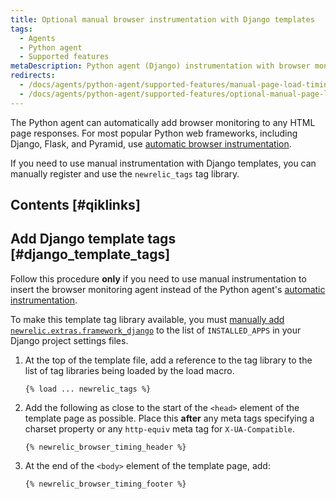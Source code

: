 ```yaml
---
title: Optional manual browser instrumentation with Django templates
tags:
  - Agents
  - Python agent
  - Supported features
metaDescription: Python agent (Django) instrumentation with browser monitoring.
redirects:
  - /docs/agents/python-agent/supported-features/manual-page-load-timing-instrumentation-django
  - /docs/agents/python-agent/supported-features/optional-manual-page-load-timing-django
---
```


The Python agent can automatically add browser monitoring to any HTML page responses. For most popular Python web frameworks, including Django, Flask, and Pyramid, use [automatic browser instrumentation](/docs/agents/python-agent/supported-features/page-load-timing-python).

If you need to use manual instrumentation with Django templates, you can manually register and use the `newrelic_tags` tag library.

## Contents [#qiklinks]

## Add Django template tags [#django_template_tags]

Follow this procedure **only** if you need to use manual instrumentation to insert the browser monitoring agent instead of the Python agent's [automatic instrumentation](/docs/agents/python-agent/supported-features/page-load-timing-python).

To make this template tag library available, you must [manually add `newrelic.extras.framework_django`](/docs/release-notes/agent-release-notes/python-release-notes/python-agent-110192) to the list of `INSTALLED_APPS` in your Django project settings files.

1. At the top of the template file, add a reference to the tag library to the list of tag libraries being loaded by the load macro.

   ```
   {% load ... newrelic_tags %}
   ```
2. Add the following as close to the start of the `<head>` element of the template page as possible. Place this **after** any meta tags specifying a charset property or any `http-equiv` meta tag for `X-UA-Compatible`.

   ```
   {% newrelic_browser_timing_header %}
   ```
3. At the end of the `<body>` element of the template page, add:

   ```
   {% newrelic_browser_timing_footer %}
   ```
